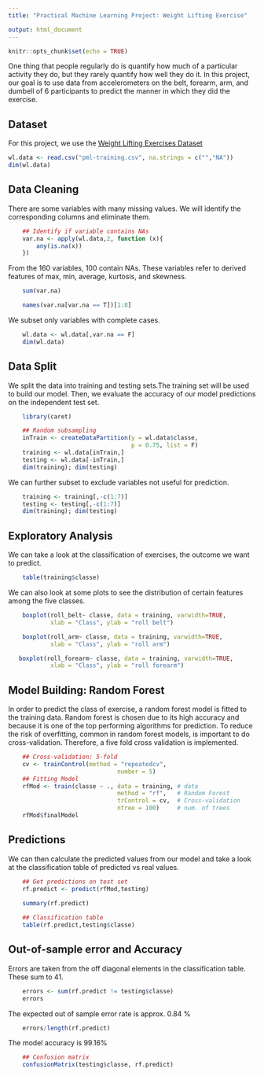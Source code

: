---
title: "Practical Machine Learning Project: Weight Lifting Exercise"

output: html_document
---

```{r setup, include=FALSE}
knitr::opts_chunk$set(echo = TRUE)
```

One thing that people regularly do is quantify how much of a particular activity they do, but they rarely quantify how well they do it. In this project, our goal is to use data from accelerometers on the belt, forearm, arm, and dumbell of 6 participants to predict the manner in which they did the exercise.

## Dataset
For this project, we use the [Weight Lifting Exercises Dataset](http://groupware.les.inf.puc-rio.br/har)

```{r}
wl.data <- read.csv("pml-training.csv", na.strings = c("","NA"))
dim(wl.data)
```


## Data Cleaning

There are some variables with many missing values. We will identify the corresponding columns and eliminate them.

```{r NAs}

    ## Identify if variable contains NAs
    var.na <- apply(wl.data,2, function (x){
        any(is.na(x))
    })
```
From the 160 variables, 100 contain NAs. These variables refer to derived features of max, min, average, kurtosis, and skewness.
```{r}
    sum(var.na)
```
```{r}
    names(var.na[var.na == T])[1:8]
```

We subset only variables with complete cases.
```{r}
    wl.data <- wl.data[,var.na == F]
    dim(wl.data)
```



## Data Split
We split the data into training and testing sets.The training set will be used to build our model. Then, we evaluate the accuracy of our model predictions on the independent test set. 

```{r, message=FALSE, warning=FALSE}
    library(caret)
```

```{r}
    ## Random subsampling
    inTrain <- createDataPartition(y = wl.data$classe,
                                   p = 0.75, list = F)
    training <- wl.data[inTrain,]   
    testing <- wl.data[-inTrain,]
    dim(training); dim(testing)
```
We can further subset to exclude variables not useful for prediction.
```{r}
    training <- training[,-c(1:7)] 
    testing <- testing[,-c(1:7)]
    dim(training); dim(testing)
```

## Exploratory Analysis

We can take a look at the classification of exercises, the outcome we want to predict.
```{r}
    table(training$classe)
```
We can also look at some plots to see the distribution of certain features among the five classes. 
```{r}
    boxplot(roll_belt~ classe, data = training, varwidth=TRUE,
            xlab = "Class", ylab = "roll belt")
```
```{r}
    boxplot(roll_arm~ classe, data = training, varwidth=TRUE,
            xlab = "Class", ylab = "roll arm")
```
```{r}
   boxplot(roll_forearm~ classe, data = training, varwidth=TRUE,
            xlab = "Class", ylab = "roll forearm")
```


## Model Building: Random Forest
In order to predict the class of exercise, a random forest model is fitted to the training data. Random forest is chosen due to its high accuracy and because it is one of the top performing algorithms for prediction. To reduce the risk of overfitting, common in random forest models, is important to do cross-validation. Therefore, a five fold cross validation is implemented.


```{r rf model}
    ## Cross-validation: 5-fold
    cv <- trainControl(method = "repeatedcv",
                               number = 5)
    ## Fitting Model
    rfMod <- train(classe ~ ., data = training, # data
                               method = "rf",   # Random Forest 
                               trControl = cv,  # Cross-validation
                               ntree = 100)     # num. of trees
    rfMod$finalModel
```

## Predictions
We can then calculate the predicted values from our model and take a look at the classification table of predicted vs real values.
```{r predictions}
    ## Get predictions on test set
    rf.predict <- predict(rfMod,testing)
    
    summary(rf.predict)
```
```{r}
    ## Classification table
    table(rf.predict,testing$classe)
```
## Out-of-sample error and Accuracy
Errors are taken from the off diagonal elements in the classification table. These sum to 41.
```{r}
    errors <- sum(rf.predict != testing$classe)
    errors
```
The expected out of sample error rate is approx. 0.84 %
```{r}
    errors/length(rf.predict)
```
The model accuracy is 99.16%

```{r}
    ## Confusion matrix
    confusionMatrix(testing$classe, rf.predict)
```



